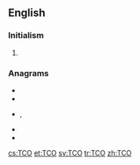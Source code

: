 {{also|tco}}
==English==
{{wikipedia}}

===Initialism===
{{en-initialism}}

# {{initialism of|Total [[cost|Cost]] of [[ownership|Ownership]]}} {{gloss|The sum of costs arising when [[deploy]]ing [[technology]], especially [[hardware]] and [[software]]}}

===Anagrams===
* {{l|en|cot}}
* {{l|en|CTO}}
* {{l|en|Oct}}, {{l|en|Oct.}}
* {{l|en|OTC}}
* {{l|en|TOC}}

[[cs:TCO]]
[[et:TCO]]
[[sv:TCO]]
[[tr:TCO]]
[[zh:TCO]]